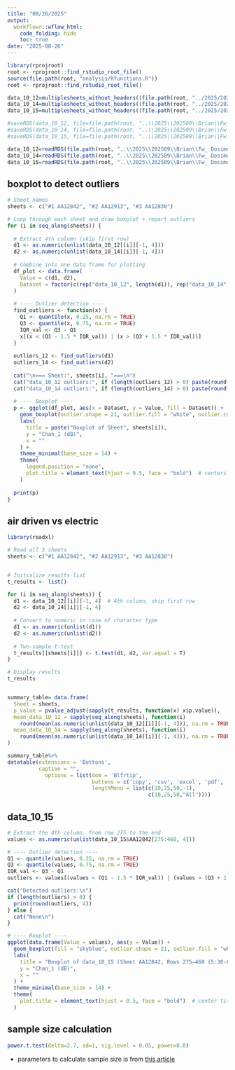 ```yaml
---
title: "08/26/2025"
output:
  workflowr::wflow_html:
    code_folding: hide
    toc: true
date: "2025-08-26"
---
```




```r
library(rprojroot)
root <- rprojroot::find_rstudio_root_file()
source(file.path(root, "analysis/Rfunctions.R"))
root <- rprojroot::find_rstudio_root_file()
```



```r
data_10_12=multiplesheets_without_headers((file.path(root, "../2025/202509/Brian/Fw_ Dosimeter Data/10.12.2025 clinic measurements.xlsx")))
data_10_14=multiplesheets_without_headers((file.path(root, "../2025/202509/Brian/Fw_ Dosimeter Data/10.14.2025 clinic measurements.xlsx")))
data_10_15=multiplesheets_without_headers((file.path(root, "../2025/202509/Brian/Fw_ Dosimeter Data/10.15.2025 clinic measurements.xlsx")))

#saveRDS(data_10_12, file=file.path(root, "..\\2025\\202509\\Brian\\Fw_ Dosimeter Data\\data_10_12.RDS"))
#saveRDS(data_10_14, file=file.path(root, "..\\2025\\202509\\Brian\\Fw_ Dosimeter Data\\data_10_14.RDS"))
#saveRDS(data_10_15, file=file.path(root, "..\\2025\\202509\\Brian\\Fw_ Dosimeter Data\\data_10_15.RDS"))
```





```r
data_10_12=readRDS(file.path(root, "..\\2025\\202509\\Brian\\Fw_ Dosimeter Data\\data_10_12.RDS"))
data_10_14=readRDS(file.path(root, "..\\2025\\202509\\Brian\\Fw_ Dosimeter Data\\data_10_14.RDS"))
data_10_15=readRDS(file.path(root, "..\\2025\\202509\\Brian\\Fw_ Dosimeter Data\\data_10_15.RDS"))
```


## boxplot to detect outliers 

```r
# Sheet names
sheets <- c("#1 AA12842", "#2 AA12913", "#3 AA12830")

# Loop through each sheet and draw boxplot + report outliers
for (i in seq_along(sheets)) {
  
  # Extract 4th column (skip first row)
  d1 <- as.numeric(unlist(data_10_12[[i]][-1, 4]))
  d2 <- as.numeric(unlist(data_10_14[[i]][-1, 4]))
  
  # Combine into one data frame for plotting
  df_plot <- data.frame(
    Value = c(d1, d2),
    Dataset = factor(c(rep("data_10_12", length(d1)), rep("data_10_14", length(d2))))
  )
  
  # ---- Outlier detection ----
  find_outliers <- function(x) {
    Q1 <- quantile(x, 0.25, na.rm = TRUE)
    Q3 <- quantile(x, 0.75, na.rm = TRUE)
    IQR_val <- Q3 - Q1
    x[(x < (Q1 - 1.5 * IQR_val)) | (x > (Q3 + 1.5 * IQR_val))]
  }
  
  outliers_12 <- find_outliers(d1)
  outliers_14 <- find_outliers(d2)
  
  cat("\n=== Sheet:", sheets[i], "===\n")
  cat("data_10_12 outliers:", if (length(outliers_12) > 0) paste(round(outliers_12, 4), collapse = ", ") else "None", "\n")
  cat("data_10_14 outliers:", if (length(outliers_14) > 0) paste(round(outliers_14, 4), collapse = ", ") else "None", "\n")
  
  # ---- Boxplot ----
  p <- ggplot(df_plot, aes(x = Dataset, y = Value, fill = Dataset)) +
    geom_boxplot(outlier.shape = 21, outlier.fill = "white", outlier.color = "red") +
    labs(
      title = paste("Boxplot of Sheet", sheets[i]),
      y = "Chan_1 (dB)",
      x = ""
    ) +
    theme_minimal(base_size = 14) +
    theme(
      legend.position = "none",
      plot.title = element_text(hjust = 0.5, face = "bold")  # centers title
    )
  
  print(p)
}
```


## air driven vs electric 


```r
library(readxl)

# Read all 3 sheets
sheets <- c("#1 AA12842", "#2 AA12913", "#3 AA12830")


# Initialize results list
t_results <- list()

for (i in seq_along(sheets)) {
  d1 <- data_10_12[[i]][-1, 4]  # 4th column, skip first row
  d2 <- data_10_14[[i]][-1, 4]
  
  # Convert to numeric in case of character type
  d1 <- as.numeric(unlist(d1))
  d2 <- as.numeric(unlist(d2))
  
  # Two-sample t-test
  t_results[[sheets[i]]] <- t.test(d1, d2, var.equal = T)
}

# Display results
t_results


summary_table= data.frame(
  Sheet = sheets,
  p_value = pvalue_adjust(sapply(t_results, function(x) x$p.value)),
  mean_data_10_12 = sapply(seq_along(sheets), function(i)
    round(mean(as.numeric(unlist(data_10_12[[i]][-1, 4])), na.rm = TRUE), 4)),
  mean_data_10_14 = sapply(seq_along(sheets), function(i)
    round(mean(as.numeric(unlist(data_10_14[[i]][-1, 4])), na.rm = TRUE), 4))
)

summary_table%>%
datatable(extensions = 'Buttons',
          caption = "", 
            options = list(dom = 'Blfrtip',
                           buttons = c('copy', 'csv', 'excel', 'pdf', 'print'),
                           lengthMenu = list(c(10,25,50,-1),
                                             c(10,25,50,"All"))))

```


## data_10_15



```r
# Extract the 4th column, from row 275 to the end
values <- as.numeric(unlist(data_10_15$AA12842[275:460, 4]))

# ---- Outlier detection ----
Q1 <- quantile(values, 0.25, na.rm = TRUE)
Q3 <- quantile(values, 0.75, na.rm = TRUE)
IQR_val <- Q3 - Q1
outliers <- values[(values < (Q1 - 1.5 * IQR_val)) | (values > (Q3 + 1.5 * IQR_val))]

cat("Detected outliers:\n")
if (length(outliers) > 0) {
  print(round(outliers, 4))
} else {
  cat("None\n")
}

# ---- Boxplot ----
ggplot(data.frame(Value = values), aes(y = Value)) +
  geom_boxplot(fill = "skyblue", outlier.shape = 21, outlier.fill = "white", outlier.color = "red") +
  labs(
    title = "Boxplot of data_10_15 (Sheet AA12842, Rows 275–460 (5:30-6pm))",
    y = "Chan_1 (dB)",
    x = ""
  ) +
  theme_minimal(base_size = 14) +
  theme(
    plot.title = element_text(hjust = 0.5, face = "bold")  # center title
  )
```




## sample size calculation 



```r
power.t.test(delta=2.7, sd=1, sig.level = 0.05, power=0.8)
```




* parameters to calculate sample size is from [this article](https://pubmed.ncbi.nlm.nih.gov/40036836/)